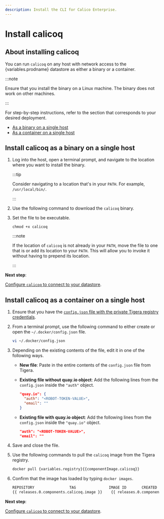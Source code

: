 ```yaml
---
description: Install the CLI for Calico Enterprise.
---
```



# Install calicoq

## About installing calicoq

You can run `calicoq` on any host with network access to the
{variables.prodname} datastore as either a binary or a container.

:::note

Ensure that you install the binary on a Linux machine. The binary does not work on other machines.

:::

For step-by-step instructions, refer to the section that
corresponds to your desired deployment.

- [As a binary on a single host](#install-calicoq-as-a-binary-on-a-single-host)
- [As a container on a single host](#install-calicoq-as-a-container-on-a-single-host)

<!--- Change download URL to latest release if user browsing master branch.  --->

## Install calicoq as a binary on a single host

1. Log into the host, open a terminal prompt, and navigate to the location where
   you want to install the binary.

   :::tip

   Consider navigating to a location that's in your `PATH`. For example,
   `/usr/local/bin/`.

   :::

1. Use the following command to download the `calicoq` binary.

   <MaintenanceClisCalicoqInstalling />

1. Set the file to be executable.

   ```
   chmod +x calicoq
   ```

   :::note

   If the location of `calicoq` is not already in your `PATH`, move the file
   to one that is or add its location to your `PATH`. This will allow you to invoke it
   without having to prepend its location.

   :::

**Next step**:

[Configure `calicoq` to connect to your datastore](configure/index.mdx).

## Install calicoq as a container on a single host

1. Ensure that you have the [`config.json` file with the private Tigera registry credentials](../../../getting-started/install-on-clusters/calico-enterprise.mdx#get-private-registry-credentials-and-license-key).

1. From a terminal prompt, use the following command to either create or open the `~/.docker/config.json` file.

   ```bash
   vi ~/.docker/config.json
   ```

1. Depending on the existing contents of the file, edit it in one of the following ways.

   - **New file**: Paste in the entire contents of the `config.json` file from Tigera.

   - **Existing file without quay.io object**: Add the following lines from the `config.json` inside the `"auth"` object.

     ```json
     "quay.io": {
       "auth": "<ROBOT-TOKEN-VALUE>",
       "email": ""
     }
     ```

   - **Existing file with quay.io object**: Add the following lines from the `config.json` inside the `"quay.io"` object.

     ```json
     "auth": "<ROBOT-TOKEN-VALUE>",
     "email": ""
     ```

1. Save and close the file.

1. Use the following commands to pull the `calicoq` image from the Tigera
   registry.

   ```bash
   docker pull {variables.registry}{{componentImage.calicoq}}
   ```

1. Confirm that the image has loaded by typing `docker images`.

   ```bash
   REPOSITORY                TAG               IMAGE ID       CREATED         SIZE
   {{ releases.0.components.calicoq.image }}    {{ releases.0.components.calicoq.version }}            e07d59b0eb8a   2 minutes ago   42MB
   ```

**Next step**:

[Configure `calicoq` to connect to your datastore](configure/index.mdx).
